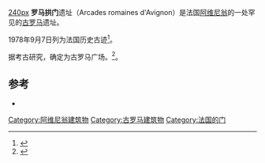 [[image:Ruines_Romaines.JPG|240px]] 
'''罗马拱门'''遗址（Arcades romaines d'Avignon）是法国[[阿维尼翁|阿维尼翁]]的一处罕见的[[古罗马|古罗马]]遗址。

1978年9月7日列为法国历史古迹<ref name="PA00103124">{{Base Mérimée|PA00081812}}</ref>。

据考古研究，确定为古罗马广场。<ref>{{Harvsp|Carru|1999|p=111-112}}</ref>。

== 参考==
{{Reflist|2}}
* {{cite book |author= Carru Dominique |title= Le Rhône à Avignon. Données archéologiques |publisher= Gallia |year= 1999 |pages= 109-120 |url= http://www.persee.fr/web/revues/home/prescript/article/galia_0016-4119_1999_num_56_1_3248 |access-date= 2016-05-18 |archive-date= 2015-09-24 |archive-url= https://web.archive.org/web/20150924193510/http://www.persee.fr/web/revues/home/prescript/article/galia_0016-4119_1999_num_56_1_3248 |dead-url= no }}
[[Category:阿维尼翁建筑物|Category:阿维尼翁建筑物]]
[[Category:古罗马建筑物|Category:古罗马建筑物]]
[[Category:法国的门|Category:法国的门]]